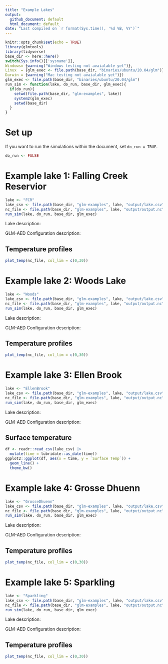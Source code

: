 ```yaml
---
title: "Example Lakes"
output: 
  github_document: default
  html_document: default
date: "Last compiled on `r format(Sys.time(), '%d %B, %Y')`"
---
```


```r
knitr::opts_chunk$set(echo = TRUE)
library(glmtools)
library(tidyverse)
base_dir <- here::here()
switch(Sys.info()[['sysname']],
Windows= {warning("Windows testing not avaialable yet")},
Linux  = {glm_exec <- file.path(base_dir, "binaries/ubuntu/20.04/glm")},
Darwin = {warning("Mac testing not avaialable yet")})
glm_exec <- file.path(base_dir, "binaries/ubuntu/20.04/glm")
run_sim <- function(lake, do_run, base_dir, glm_exec){
  if(do_run){
    setwd(file.path(base_dir, "glm-examples", lake))
    system2(glm_exec)
    setwd(base_dir)
  }
}
```

# Set up

If you want to run the simulations within the document, set `do_run = TRUE`.

```r
do_run <- FALSE
```

# Example lake 1: Falling Creek Reservior

```r
lake <- "FCR"
lake_csv <- file.path(base_dir, "glm-examples", lake, "output/lake.csv") 
nc_file <- file.path(base_dir, "glm-examples", lake, "output/output.nc")
run_sim(lake, do_run, base_dir, glm_exec)
```

Lake description:

GLM-AED Configuration description:

## Temperature profiles

```r
plot_temp(nc_file, col_lim = c(0,30))
```

# Example lake 2: Woods Lake

```r
lake <- "Woods"
lake_csv <- file.path(base_dir, "glm-examples", lake, "output/lake.csv") 
nc_file <- file.path(base_dir, "glm-examples", lake, "output/output.nc")
run_sim(lake, do_run, base_dir, glm_exec)
```

Lake description:

GLM-AED Configuration description:

## Temperature profiles

```r
plot_temp(nc_file, col_lim = c(0,30))
```

# Example lake 3: Ellen Brook

```r
lake <- "EllenBrook"
lake_csv <- file.path(base_dir, "glm-examples", lake, "output/lake.csv") 
nc_file <- file.path(base_dir, "glm-examples", lake, "output/output.nc")
run_sim(lake, do_run, base_dir, glm_exec)
```

Lake description:

GLM-AED Configuration description:

## Surface temperature

```r
df <- readr::read_csv(lake_csv) |> 
  mutate(time = lubridate::as_date(time))
ggplot2::ggplot(df, aes(x = time, y = `Surface Temp`)) +
  geom_line() +
  theme_bw()
```


# Example lake 4: Grosse Dhuenn

```r
lake <- "GrosseDhuenn"
lake_csv <- file.path(base_dir, "glm-examples", lake, "output/lake.csv") 
nc_file <- file.path(base_dir, "glm-examples", lake, "output/output.nc")
run_sim(lake, do_run, base_dir, glm_exec)
```

Lake description:

GLM-AED Configuration description:

## Temperature profiles

```r
plot_temp(nc_file, col_lim = c(0,30))
```


# Example lake 5: Sparkling

```r
lake <- "Sparkling"
lake_csv <- file.path(base_dir, "glm-examples", lake, "output/lake.csv") 
nc_file <- file.path(base_dir, "glm-examples", lake, "output/output.nc")
run_sim(lake, do_run, base_dir, glm_exec)
```

Lake description:

GLM-AED Configuration description:

## Temperature profiles

```r
plot_temp(nc_file, col_lim = c(0,30))
```
